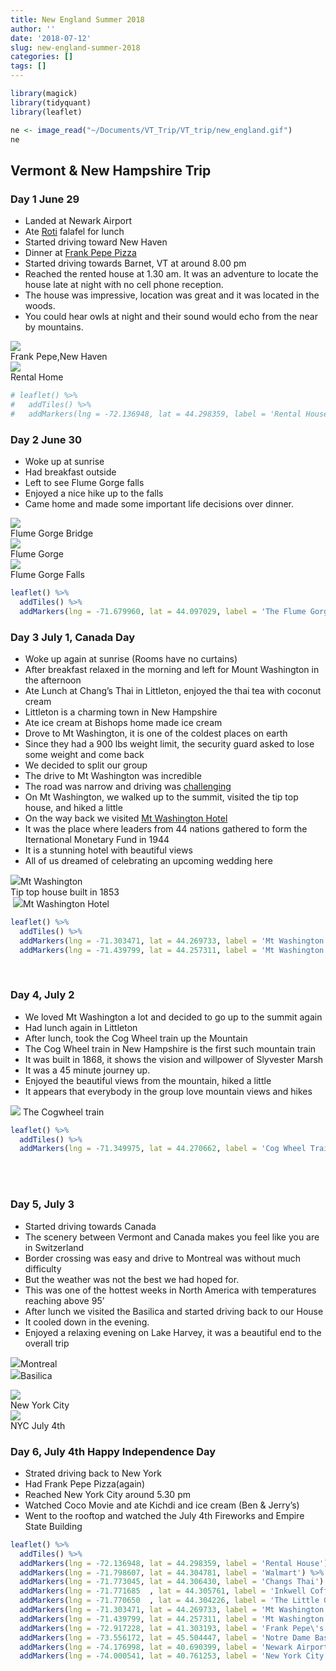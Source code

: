 ```yaml
---
title: New England Summer 2018
author: ''
date: '2018-07-12'
slug: new-england-summer-2018
categories: []
tags: []
---
```



```r
library(magick)
library(tidyquant)
library(leaflet)

```

```r

ne <- image_read("~/Documents/VT_Trip/VT_trip/new_england.gif")
ne
```


## Vermont & New Hampshire Trip

### Day 1 June 29

* Landed at Newark Airport
* Ate [Roti](https://roti.com/wp-content/uploads/2018/02/RotiDC-NYCCatering021418.pdf) falafel for lunch
* Started driving toward New Haven
* Dinner at [Frank Pepe Pizza](https://en.wikipedia.org/wiki/Frank_Pepe_Pizzeria_Napoletana#cite_note-28)
* Started driving towards Barnet, VT at around 8.00 pm
* Reached the rented house at 1.30 am. It was an adventure to locate the house late at night with no cell phone reception.
* The house was impressive, location was great and it was located in the woods.
* You could hear owls at night and their sound would echo from the near by mountains.

<img src='https://a.abcnews.com/images/Lifestyle/HT_frank_pepes_pizza_jtm_140320_16x9_608.jpg'><br>Frank Pepe,New Haven
<br>
<img src="https://m.cbhomes.com/p/951/4393830/44975FeEFD63416/main.jpg"><br>Rental Home
<br>

```r
# leaflet() %>%
#   addTiles() %>%
#   addMarkers(lng = -72.136948, lat = 44.298359, label = 'Rental House')
```


### Day 2 June 30

* Woke up at sunrise
* Had breakfast outside
* Left to see Flume Gorge falls
* Enjoyed a nice hike up to the falls
* Came home and made some important life decisions over dinner.

<img src="https://www.nhstateparks.org/uploads/photos/photo_3e335eda-e2bc-45e0-b122-30400ddba6f2_full.png"><br>Flume Gorge Bridge
<br>
<img src="https://www.nhstateparks.org/uploads/photos/photo_7d414b46-2165-4941-9e90-762f319b9a50_full.png"><br> Flume Gorge
<br>
<img src="https://www.nhstateparks.org/uploads/photos/photo_4b7566ff-4d6e-4d11-ab42-1b43ed1b0371_full.png"><br> Flume Gorge Falls



```r

leaflet() %>%
  addTiles() %>%
  addMarkers(lng = -71.679960, lat = 44.097029, label = 'The Flume Gorge')

```

### Day 3 July 1, Canada Day

* Woke up again at sunrise (Rooms have no curtains)
* After breakfast relaxed in the morning and left for Mount Washington in the afternoon
* Ate Lunch at Chang's Thai in Littleton, enjoyed the thai tea with coconut cream
* Littleton is a charming town in New Hampshire
* Ate ice cream at Bishops home made ice cream
* Drove to Mt Washington, it is one of the coldest places on earth
* Since they had a 900 lbs weight limit, the security guard asked to lose some weight and come back
* We decided to split our group
* The drive to Mt Washington was incredible
* The road was narrow and driving was [challenging](https://www.youtube.com/watch?v=Cu0VHabvp2A)
* On Mt Washington, we walked up to the summit, visited the tip top house, and hiked a little
* On the way back we visited [Mt Washington Hotel](https://www.youtube.com/watch?v=rQ0gMtD28h4)
* It was the place where leaders from 44 nations gathered to form the Iternational Monetary Fund in 1944
* It is a stunning hotel with beautiful views
* All of us dreamed of celebrating an upcoming wedding here

<img src="https://www.brettonwoods.com/~/media/BrettonWoods/PhotoGalleryRelatedPhotos/06-21-18%20Blue%20Skies%20Green%20Mountains%20POD.jpg">Mt Washington
<br>
<img alt="" src="https://media-cdn.tripadvisor.com/media/photo-s/06/36/de/44/mount-washington-auto.jpg"/>Tip top house built in 1853
<br>
<img alt="" src="https://media-cdn.tripadvisor.com/media/photo-s/06/36/dd/8d/mount-washington-auto.jpg"/>
<img src="https://www.omnihotels.com/-/media/images/hotels/mtwash/photos/resort/mtwash-omni-mount-washington-resort-fall-colors.jpg">Mt Washington Hotel




```r


leaflet() %>%
  addTiles() %>%
  addMarkers(lng = -71.303471, lat = 44.269733, label = 'Mt Washington') %>%
  addMarkers(lng = -71.439799, lat = 44.257311, label = 'Mt Washington Hotel')

```
<br>


### Day 4, July 2

* We loved Mt Washington a lot and decided to go up to the summit again
* Had lunch again in Littleton
* After lunch, took the Cog Wheel train up the Mountain
* The Cog Wheel train in New Hampshire is the first such mountain train
* It was built in 1868, it shows the vision and willpower of Slyvester Marsh
* It was a 45 minute journey up.
* Enjoyed the beautiful views from the mountain, hiked a little
* It appears that everybody in the group love mountain views and hikes

<img src="https://mk0cog66vrt6o6ipng2y.kinstacdn.com/wp-content/uploads/2017/11/194_Cog3.jpg">
The Cogwheel train


```r

leaflet() %>%
  addTiles() %>%
  addMarkers(lng = -71.349975, lat = 44.270662, label = 'Cog Wheel Train')

```

<br>
<br>

### Day 5, July 3

* Started driving towards Canada
* The scenery between Vermont and Canada makes you feel like you are in Switzerland
* Border crossing was easy and drive to Montreal was without much difficulty
* But the weather was not the best we had hoped for.
* This was one of the hottest weeks in North America with temperatures reaching above 95'
* After lunch we visited the Basilica and started driving back to our House
* It cooled down in the evening.
* Enjoyed a relaxing evening on Lake Harvey, it was a beautiful end to the overall trip

<img src="https://upload.wikimedia.org/wikipedia/commons/1/19/Montreal_Montage_July_7_2014.jpg">Montreal
<br>
<img src="https://upload.wikimedia.org/wikipedia/commons/6/65/Notre-Dame_Basilica_Interior%2C_Montreal%2C_Canada_-_Diliff.jpg">Basilica


<img src="https://upload.wikimedia.org/wikipedia/commons/9/9d/NYC_Montage_2014_4_-_Jleon.jpg"><br>New York City
<br>
<img src="https://media.timeout.com/images/103341888/750/422/image.jpg"><br>NYC July 4th

### Day 6, July 4th Happy Independence Day

* Strated driving back to New York
* Had Frank Pepe Pizza(again)
* Reached New York City around 5.30 pm
* Watched Coco Movie and ate Kichdi and ice cream (Ben & Jerry's)
* Went to the rooftop and watched the July 4th Fireworks and Empire State Building


```r

leaflet() %>%
  addTiles() %>%
  addMarkers(lng = -72.136948, lat = 44.298359, label = 'Rental House') %>%
  addMarkers(lng = -71.798607, lat = 44.304781, label = 'Walmart') %>%
  addMarkers(lng = -71.773045, lat = 44.306430, label = 'Changs Thai') %>%
  addMarkers(lng = -71.771685  , lat = 44.305761, label = 'Inkwell Coffee') %>%
  addMarkers(lng = -71.770650  , lat = 44.304226, label = 'The Little Grille') %>%
  addMarkers(lng = -71.303471, lat = 44.269733, label = 'Mt Washington') %>%
  addMarkers(lng = -71.439799, lat = 44.257311, label = 'Mt Washington Hotel') %>%
  addMarkers(lng = -72.917228, lat = 41.303193, label = 'Frank Pepe\'s Pizza') %>%
  addMarkers(lng = -73.556172, lat = 45.504447, label = 'Notre Dame Basilica') %>%
  addMarkers(lng = -74.176998, lat = 40.690399, label = 'Newark Airport') %>%
  addMarkers(lng = -74.000541, lat = 40.761253, label = 'New York City')
  
  
  

```





